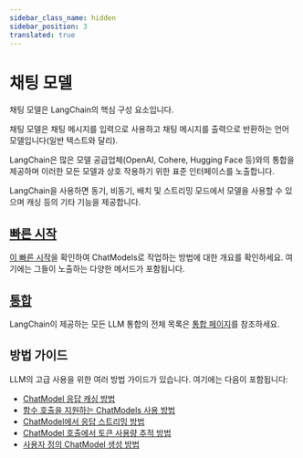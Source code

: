 ```yaml
---
sidebar_class_name: hidden
sidebar_position: 3
translated: true
---
```


# 채팅 모델

채팅 모델은 LangChain의 핵심 구성 요소입니다.

채팅 모델은 채팅 메시지를 입력으로 사용하고 채팅 메시지를 출력으로 반환하는 언어 모델입니다(일반 텍스트와 달리).

LangChain은 많은 모델 공급업체(OpenAI, Cohere, Hugging Face 등)와의 통합을 제공하며 이러한 모든 모델과 상호 작용하기 위한 표준 인터페이스를 노출합니다.

LangChain을 사용하면 동기, 비동기, 배치 및 스트리밍 모드에서 모델을 사용할 수 있으며 캐싱 등의 기타 기능을 제공합니다.

## [빠른 시작](./quick_start)

[이 빠른 시작](./quick_start)을 확인하여 ChatModels로 작업하는 방법에 대한 개요를 확인하세요. 여기에는 그들이 노출하는 다양한 메서드가 포함됩니다.

## [통합](/docs/integrations/chat/)

LangChain이 제공하는 모든 LLM 통합의 전체 목록은 [통합 페이지](/docs/integrations/chat/)를 참조하세요.

## 방법 가이드

LLM의 고급 사용을 위한 여러 방법 가이드가 있습니다.
여기에는 다음이 포함됩니다:

- [ChatModel 응답 캐싱 방법](./chat_model_caching)
- [함수 호출을 지원하는 ChatModels 사용 방법](./function_calling)
- [ChatModel에서 응답 스트리밍 방법](./streaming)
- [ChatModel 호출에서 토큰 사용량 추적 방법](./token_usage_tracking)
- [사용자 정의 ChatModel 생성 방법](./custom_chat_model)

